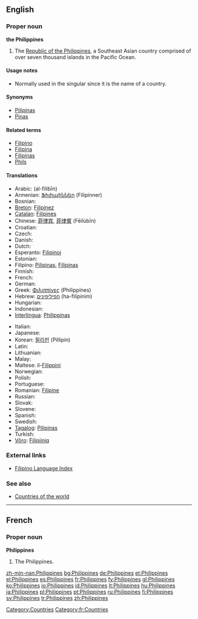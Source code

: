 ==English==

===Proper noun===
{{wikipedia}}
'''the Philippines'''

# The [[Republic of the Philippines]], a Southeast Asian country comprised of over seven thousand islands in the Pacific Ocean.

====Usage notes====
* Normally used in the singular since it is the name of a country.

====Synonyms====
* [[Pilipinas]]
* [[Pinas]]

====Related terms====
* [[Filipino]]
* [[Filipina]]
* [[Filipinas]]
* [[Phils]]

====Translations====
{{trans-top|Republic of Philippines}}
* Arabic: {{Arab|[[الفلبين]]}} (al-filibīn)
* Armenian: [[Ֆիլիպիններ]] (Filipinner)
* Bosnian: {{t-|bs|Filipini|m|p}}
* [[Breton]]: [[Filipinez]]
* [[Catalan]]: [[Filipines]] {{f|p}}
* Chinese: [[菲律宾]], [[菲律賓]] (Fēilùbīn)
* Croatian: {{t-|hr|Filipini|m|p}}
* Czech: {{t-|cs|Filipíny|f|p}}
* Danish: {{t+|da|Filippinerne}}
* Dutch: {{t+|nl|Filipijnen|p}}
* Esperanto: [[Filipinoj]] {{p}}
* Estonian: {{t-|et|Filipiinid}}
* Filipino: [[Pilipinas]], [[Filipinas]]
* Finnish: {{t+|fi|Filippiinit|p}}
* French: {{t+|fr|Philippines|f|p}}
* German: {{t+|de|Philippinen|p}}
* Greek: [[Φιλιππίνες]] (Philippínes)
* Hebrew: [[הפיליפינים]] (ha-filipinim) {{p}}
* Hungarian: {{t+|hu|Fülöp-szigetek|p}}
* Indonesian: {{t-|id|Filipina|xs=Indonesian}}
* [[Interlingua]]: [[Philippinas]]
{{trans-mid}}
* Italian: {{t-|it|Filippine|f|p}}
* Japanese: {{t+|ja|フィリピン|tr=Firipin|sc=Jpan}}
* Korean: [[필리핀]] (Pillipin)
* Latin: {{t+|la|Philippinae|f|p}}
* Lithuanian: {{t+|lt|Filipinai|xs=Lithuanian}}
* Malay: {{t-|ms|Filipina|xs=Malay}}
* Maltese: il-[[Filippini]]
* Norwegian: {{t+|no|Filippinene}}
* Polish: {{t+|pl|Filipiny|p}}
* Portuguese: {{t+|pt|Filipinas|f|p}}
* Romanian: [[Filipine]] {{f|p}}
* Russian: {{t-|ru|Филиппины|f|p|tr=Filippíny|sc=Cyrl}}
* Slovak: {{t-|sk|Filipíny|f|p}}
* Slovene: {{t+|sl|Filipini|m|p}}
* Spanish: {{t+|es|Filipinas|f|p}}
* Swedish: {{t+|sv|Filippinerna}}
* [[Tagalog]]: [[Pilipinas]]
* Turkish: {{t+|tr|Filipinler|p}}
* [[Võro]]: [[Filipiiniq]]
{{trans-bottom}}

===External links===
* [[Index:Filipino|Filipino Language Index]]

===See also===
* [[Appendix:Countries of the world|Countries of the world]]

----

==French==

===Proper noun===
'''Philippines'''

# The Philippines.

[[Category:Countries]]
[[Category:fr:Countries]]

[[zh-min-nan:Philippines]]
[[bg:Philippines]]
[[de:Philippines]]
[[et:Philippines]]
[[el:Philippines]]
[[es:Philippines]]
[[fr:Philippines]]
[[fy:Philippines]]
[[gl:Philippines]]
[[ko:Philippines]]
[[io:Philippines]]
[[id:Philippines]]
[[lt:Philippines]]
[[hu:Philippines]]
[[ja:Philippines]]
[[pl:Philippines]]
[[pt:Philippines]]
[[ru:Philippines]]
[[fi:Philippines]]
[[sv:Philippines]]
[[tr:Philippines]]
[[zh:Philippines]]